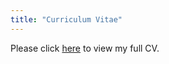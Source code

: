 ```yaml
---
title: "Curriculum Vitae"
---
```


Please click [here](https://drive.google.com/file/d/1jICDwHRakSqPuAnSndqL-q56Qw6lbcAY/view?usp=sharing) to view my full CV.
